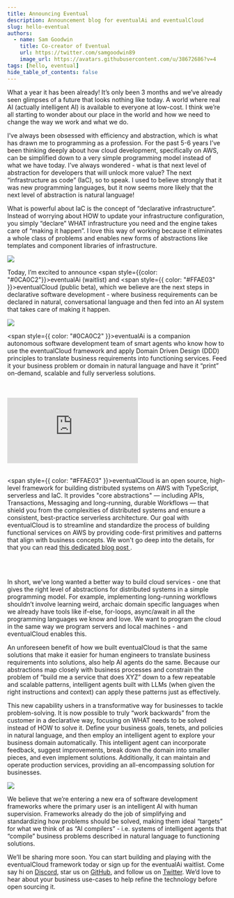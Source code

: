 ```yaml
---
title: Announcing Eventual
description: Announcement blog for eventualAi and eventualCloud
slug: hello-eventual
authors:
  - name: Sam Goodwin
    title: Co-creator of Eventual
    url: https://twitter.com/samgoodwin89
    image_url: https://avatars.githubusercontent.com/u/38672686?v=4
tags: [hello, eventual]
hide_table_of_contents: false
---
```


What a year it has been already! It’s only been 3 months and we’ve already seen glimpses of a future that looks nothing like today. A world where real AI (actually intelligent AI) is available to everyone at low-cost. I think we’re all starting to wonder about our place in the world and how we need to change the way we work and what we do.

I’ve always been obsessed with efficiency and abstraction, which is what has drawn me to programming as a profession. For the past 5-6 years I’ve been thinking deeply about how cloud development, specifically on AWS, can be simplified down to a very simple programming model instead of what we have today. I’ve always wondered - what is that next level of abstraction for developers that will unlock more value? The next “infrastructure as code” (IaC), so to speak. I used to believe strongly that it was new programming languages, but it now seems more likely that the next level of abstraction is natural language!

What is powerful about IaC is the concept of “declarative infrastructure”. Instead of worrying about HOW to update your infrastructure configuration, you simply “declare” WHAT infrastructure you need and the engine takes care of “making it happen”. I love this way of working because it eliminates a whole class of problems and enables new forms of abstractions like templates and component libraries of infrastructure.

![](../assets/desired-infra.png)

Today, I’m excited to announce <span style={{color: "#0CA0C2"}}>eventualAi</span> (waitlist) and <span style={{ color: "#FFAE03" }}>eventualCloud</span> (public beta), which we believe are the next steps in declarative software development - where business requirements can be declared in natural, conversational language and then fed into an AI system that takes care of making it happen.

![](../assets/desired-biz.png)

<span style={{ color: "#0CA0C2" }}>eventualAi</span> is a companion autonomous software
development team of smart agents who know how to use the eventualCloud framework
and apply Domain Driven Design (DDD) principles to translate business requirements
into functioning services. Feed it your business problem or domain in natural language
and have it “print” on-demand, scalable and fully serverless solutions.

<br />
<br />
<iframe
  src="https://www.youtube.com/embed/C3sgTy3W1gw"
  title="YouTube video player"
  frameborder="0"
  allow="accelerometer; autoplay; clipboard-write; encrypted-media; gyroscope; picture-in-picture; web-share"
  allowfullscreen
></iframe>

<br />
<br />

<span style={{ color: "#FFAE03" }}>eventualCloud</span> is an open source, high-level
framework for building distributed systems on AWS with TypeScript, serverless and
IaC. It provides "core abstractions" — including APIs, Transactions, Messaging and
long-running, durable Workflows — that shield you from the complexities of distributed
systems and ensure a consistent, best-practice serverless architecture. Our goal
with eventualCloud is to streamline and standardize the process of building functional
services on AWS by providing code-first primitives and patterns that align with business
concepts. We won't go deep into the details, for that you can read <a href="https://docs.eventual.ai/blog/eventualCloud-part-1">
  this dedicated blog post
</a>
.

<br />
<br />

In short, we’ve long wanted a better way to build cloud services - one that gives the right level of abstractions for distributed systems in a simple programming model. For example, implementing long-running workflows shouldn’t involve learning weird, archaic domain specific languages when we already have tools like if-else, for-loops, async/await in all the programming languages we know and love. We want to program the cloud in the same way we program servers and local machines - and eventualCloud enables this.

An unforeseen benefit of how we built eventualCloud is that the same solutions that make it easier for human engineers to translate business requirements into solutions, also help AI agents do the same. Because our abstractions map closely with business processes and constrain the problem of “build me a service that does XYZ” down to a few repeatable and scalable patterns, intelligent agents built with LLMs (when given the right instructions and context) can apply these patterns just as effectively.

This new capability ushers in a transformative way for businesses to tackle problem-solving. It is now possible to truly “work backwards” from the customer in a declarative way, focusing on WHAT needs to be solved instead of HOW to solve it. Define your business goals, tenets, and policies in natural language, and then employ an intelligent agent to explore your business domain automatically. This intelligent agent can incorporate feedback, suggest improvements, break down the domain into smaller pieces, and even implement solutions. Additionally, it can maintain and operate production services, providing an all-encompassing solution for businesses.

![](../assets/eventual-how-it-works.png)

We believe that we’re entering a new era of software development frameworks where the primary user is an intelligent AI with human supervision. Frameworks already do the job of simplifying and standardizing how problems should be solved, making them ideal “targets” for what we think of as “AI compilers” - i.e. systems of intelligent agents that “compile” business problems described in natural language to functioning solutions.

We’ll be sharing more soon. You can start building and playing with the eventualCloud framework today or sign up for the eventualAi waitlist. Come say hi on [Discord](https://discord.gg/8hfnTn3QDT), star us on [GitHub](https://github.com/functionless/eventual), and follow us on [Twitter](https://twitter.com/EventualCloud). We’d love to hear about your business use-cases to help refine the technology before open sourcing it.
